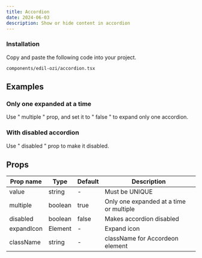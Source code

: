 ```yaml
---
title: Accordion
date: 2024-06-03
description: Show or hide content in accordion
---
```


<ComponentPreview name="accordion-demo" />

<Steps>

### Installation

Copy and paste the following code into your project.

```text
components/edil-ozi/accordion.tsx
```

<ComponentSource name="accordion" />

</Steps>

## Examples

### Only one expanded at a time

Use " multiple " prop, and set it to " false " to expand only one accordion.

<ComponentPreview name="accordion-demo-single" />

### With disabled accordion

Use " disabled " prop to make it disabled.

<ComponentPreview name="accordion-demo-withDisabled" />

## Props

| Prop name  | Type    | Default | Description                             |
| ---------- | ------- | ------- | --------------------------------------- |
| value      | string  | -       | Must be UNIQUE                          |
| multiple   | boolean | true    | Only one expanded at a time or multiple |
| disabled   | boolean | false   | Makes accordion disabled                |
| expandIcon | Element | -       | Expand icon                             |
| className  | string  | -       | className for Accordeon element         |
